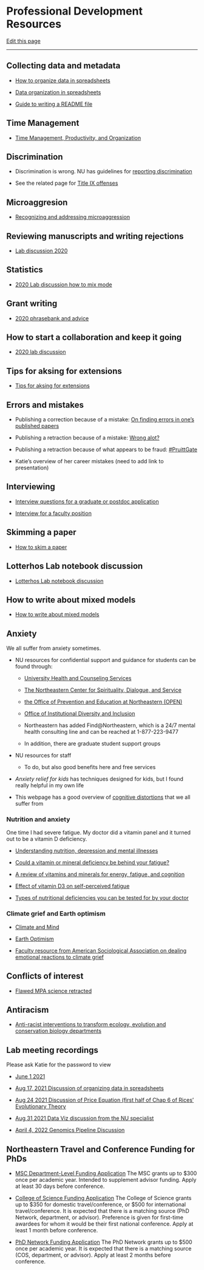 # Professional Development Resources

[Edit this page](https://github.com/DrK-Lo/lotterhoslabprotocols/edit/main/profdev.qmd)

------------------------------------------------------------------------

## **Collecting data and metadata** {.unnumbered}

-   [How to organize data in spreadsheets](https://datacarpentry.org/spreadsheet-ecology-lesson/02-common-mistakes/index.html)

-   [Data organization in spreadsheets](https://www.tandfonline.com/doi/full/10.1080/00031305.2017.1375989)

-   [Guide to writing a README file](https://data.research.cornell.edu/content/readme)

## **Time Management** {.unnumbered}

-   [Time Management, Productivity, and Organization](https://docs.google.com/document/d/13xiuKlbF0ao1CSZoeDg5RmtGibtNRclVZeQpAYcLIFo/edit)

## **Discrimination** {.unnumbered}

-   Discrimination is wrong. NU has guidelines for [reporting discrimination](https://www.northeastern.edu/ouec/reporting-options/discrimination/)

-   See the related page for [Title IX offenses](https://www.northeastern.edu/ouec/reporting-options/titleix-prohibited-offenses/)

## **Microaggresion** {.unnumbered}

-   [Recognizing and addressing microaggression](https://github.com/DrK-Lo/lotterhoslabprotocols/blob/23fad2ce227a603e8d3bc604bd203538ea84cbb5/img/RecognizingandAddressingMicroaggressionsTakewaways2021.pdf)

## **Reviewing manuscripts and writing rejections** {.unnumbered}

-   [Lab discussion 2020](https://docs.google.com/document/d/1BGYn66Q0mkXOwL5S_woHOLh7__dTHQzQDxRc5EnKLNw/edit#)

## **Statistics** {.unnumbered}

-   [2020 Lab discussion how to mix mode](https://docs.google.com/document/d/1jQZkbZbZuWnElYmLUntg5qgh1NG2-yAbsT3zzvmbkZ0/edit#heading=h.btb80w3ha1pf)

## **Grant writing** {.unnumbered}

-   [2020 phrasebank and advice](https://docs.google.com/document/d/10TXWztCiID1-wNTGZ37rvYoIVHbf2kWmQMHoqN6pHQk/edit?pli=1)

## **How to start a collaboration and keep it going** {.unnumbered}

-   [2020 lab discussion](https://docs.google.com/document/d/1mgWle41KPHnlCevE5IB9S1AaWQcYDFm_7riQU7WTfOM/edit)

## **Tips for aksing for extensions** {.unnumbered}

-   [Tips for aksing for extensions](https://docs.google.com/document/d/1o87Ua79CeVIQstDpy9m9DtGsZTL9ttFmVB-Kqus1Iig/edit)

## **Errors and mistakes** {.unnumbered}

-   Publishing a correction because of a mistake: [On finding errors in one's published papers](https://dynamicecology.wordpress.com/2016/12/02/on-finding-errors-in-ones-published-analyses/)

-   Publishing a retraction because of a mistake: [Wrong alot?](http://ecoevoevoeco.blogspot.com/2016/12/wrong-lot.html%20http://ecoevoevoeco.blogspot.com/2016/12/wrong-lot.html)

-   Publishing a retraction because of what appears to be fraud: [#PruittGate](https://laskowskilab.faculty.ucdavis.edu/2020/01/29/retractions/)

-   Katie's overview of her career mistakes (need to add link to presentation)

## **Interviewing** {.unnumbered}

-   [Interview questions for a graduate or postdoc application](https://docs.google.com/document/d/1SM3PiIfo4f_Pd_NZxC4Br1g5E0mnqCUlwilrleatNWA/edit)

-   [Interview for a faculty position](https://docs.google.com/document/d/1OvvB6yl_5l05dUn3frL5GEJeksc5xjy8a_keq8sp0fc/edit)

## **Skimming a paper** {.unnumbered}

-   [How to skim a paper](https://docs.google.com/document/d/17wIUVwRGpfRMG-riBjCj9EyCnPMb-K8RX7ww5C0kzf8/edit)

## **Lotterhos Lab notebook discussion** {.unnumbered}

-   [Lotterhos Lab notebook discussion](https://drive.google.com/file/d/1HIVVvMbaF8XW0Jxyh708EYBTegkneJ_C/view?usp=sharing)

## **How to write about mixed models** {.unnumbered}

-   [How to write about mixed models](https://docs.google.com/document/d/1jQZkbZbZuWnElYmLUntg5qgh1NG2-yAbsT3zzvmbkZ0/edit#heading=h.btb80w3ha1pf)

## **Anxiety** {.unnumbered}

We all suffer from anxiety sometimes.

-   NU resources for confidential support and guidance for students can be found through:

    -   [University Health and Counseling Services](https://www.northeastern.edu/uhcs/)

    -   [The Northeastern Center for Spirituality, Dialogue, and Service](https://www.northeastern.edu/spirituallife/)

    -   [the Office of Prevention and Education at Northeastern (OPEN)](https://studentlife.northeastern.edu/open/)

    -   [Office of Institutional Diversity and Inclusion](https://provost.northeastern.edu/oidi/)

    -   Northeastern has added Find\@Northeastern, which is a 24/7 mental health consulting line and can be reached at 1-877-223-9477

    -   In addition, there are graduate student support groups

-   NU resources for staff

    -   To do, but also good benefits here and free services

-   *Anxiety relief for kids* has techniques designed for kids, but I found really helpful in my own life

-   This webpage has a good overview of [cognitive distortions](https://positivepsychology.com/cognitive-distortions/) that we all suffer from

### **Nutrition and anxiety** {.unnumbered}

One time I had severe fatigue. My doctor did a vitamin panel and it turned out to be a vitamin D deficiency.

-   [Understanding nutrition, depression and mental illnesses](https://www.ncbi.nlm.nih.gov/pmc/articles/PMC2738337/)

-   [Could a vitamin or mineral deficiency be behind your fatigue?](https://www.health.harvard.edu/mind-and-mood/could-a-vitamin-or-mineral-deficiency-be-behind-your-fatigue)

-   [A review of vitamins and minerals for energy, fatigue, and cognition](https://www.ncbi.nlm.nih.gov/pmc/articles/PMC7019700/)

-   [Effect of vitamin D3 on self-perceived fatigue](https://www.ncbi.nlm.nih.gov/pmc/articles/PMC5207540/)

-   [Types of nutritional deficiencies you can be tested for by your doctor](https://www.myonemedicalsource.com/2020/06/18/nutritional-testing/)

### **Climate grief and Earth optimism** {.unnumbered}

-   [Climate and Mind](https://www.climateandmind.org/)

-   [Earth Optimism](https://earthoptimism.si.edu/resources/educational-resources/)

-   [Faculty resource from American Sociological Association on dealing emotional reactions to climate grief](https://cpb-us-e1.wpmucdn.com/sites.ucsc.edu/dist/1/1169/files/2021/06/When-students-have-powerful-reactions.pdf)

## **Conflicts of interest** {.unnumbered}

-   [Flawed MPA science retracted](https://sustainablefisheries-uw.org/flawed-mpa-science-retracted/)

## **Antiracism** {.unnumbered}

-   [Anti-racist interventions to transform ecology, evolution and conservation biology departments](https://www.nature.com/articles/s41559-021-01522-z)

## **Lab meeting recordings** {.unnumbered}

Please ask Katie for the password to view

-   [June 1 2021](https://northeastern.zoom.us/rec/share/enHUqKE7sr-bq6gpBMBOsu2-vPz3YsobBGADU2wNAgl80B-O9ijm86bx9kxOiboj.nYjVibVUxw51caKb)

-   [Aug 17, 2021 Discussion of organizing data in spreadsheets](https://northeastern.zoom.us/rec/share/8Z6w6mkq-XTPgyDJU_zcLIp0M5U9tTh5rGo5bhlXdIfKR7vbV4bZsA2Nm3rxvbfv.d3krLgGquGjjO5CP)

-   [Aug 24 2021 Discussion of Price Equation (first half of Chap 6 of Rices' Evolutionary Theory](https://northeastern.zoom.us/rec/share/9JS5ZfB-eySzp6VqK24pHh4bNft2uPhd8wLx3b7J2ycq1IQd4hxxt8bvcXs8WfJs.3dgAcoKa9fQZArZR)

-   [Aug 31 2021 Data Viz discussion from the NU specialist](https://northeastern.zoom.us/rec/share/L4GY5DKi6XCi1nf8_RxkzyGyu6NAojZd4nsNsL1WpxiEfNp5qe_PHd5An9ngPANS.49r97rNHCjo5PNSH)

-   [April 4, 2022 Genomics Pipeline Discussion](https://drive.google.com/file/d/1PGqdpTqKoK9ShX6yj6hNiqI7VVO43gOv/view?usp=sharing)

## **Northeastern Travel and Conference Funding for PhDs** {.unnumbered}

-   [MSC Department-Level Funding Application](https://drive.google.com/file/d/1Lb_1kdAgfSQqCOqkyCWnVshKLY8Y7MHT/view?usp=sharing) The MSC grants up to \$300 once per academic year. Intended to supplement advisor funding. Apply at least 30 days before conference.

-   [College of Science Funding Application](https://forms.office.com/pages/responsepage.aspx?id=gcLuqKOqrk2sm5o5i5IV5yDZoNSxGVNDmDTVJk5ayVFURVRETTY1MUZUUDIzNzRHVFRGQkpaWTBZTi4u) The College of Science grants up to \$350 for domestic travel/conference, or \$500 for international travel/conference. It is expected that there is a matching source (PhD Network, department, or advisor). Preference is given for first-time awardees for whom it would be their first national conference. Apply at least 1 month before conference.

-   [PhD Network Funding Application](https://phd.northeastern.edu/network/resources/travelfunding/) The PhD Network grants up to \$500 once per academic year. It is expected that there is a matching source (COS, department, or advisor). Apply at least 2 months before conference.\
